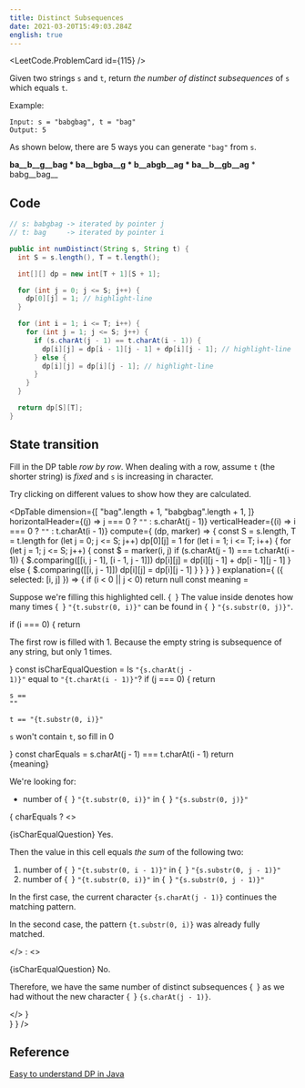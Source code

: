 ```yaml
---
title: Distinct Subsequences
date: 2021-03-20T15:49:03.284Z
english: true
---
```



<LeetCode.ProblemCard id={115} />

Given two strings `s` and `t`, return *the number of distinct subsequences* of `s` which equals `t`.

Example:

```
Input: s = "babgbag", t = "bag"
Output: 5
```

As shown below, there are 5 ways you can generate `"bag"` from `s`.

__ba__b__g__bag \* __ba__bgba__g__ \* __b__abgb__ag__ \* ba__b__gb__ag__ \* babg__bag__

## Code

```java
// s: babgbag -> iterated by pointer j
// t: bag     -> iterated by pointer i

public int numDistinct(String s, String t) {
  int S = s.length(), T = t.length();

  int[][] dp = new int[T + 1][S + 1];

  for (int j = 0; j <= S; j++) {
    dp[0][j] = 1; // highlight-line
  }

  for (int i = 1; i <= T; i++) {
    for (int j = 1; j <= S; j++) {
      if (s.charAt(j - 1) == t.charAt(i - 1)) {
        dp[i][j] = dp[i - 1][j - 1] + dp[i][j - 1]; // highlight-line
      } else {
        dp[i][j] = dp[i][j - 1]; // highlight-line
      }
    }
  }

  return dp[S][T];
}
```

## State transition


Fill in the DP table *row by row*. When dealing with a row,
assume `t` (the shorter string) is *fixed* and `s` is increasing in character.

Try clicking on different values to show how they are calculated.

<DpTable
  dimension={[
    "bag".length + 1,
    "babgbag".length + 1,
  ]}
  horizontalHeader={(j) => j === 0 ? `""` : s.charAt(j - 1)}
  verticalHeader={(i) => i === 0 ? `""` : t.charAt(i - 1)}
  compute={
    (dp, marker) => {
      const S = s.length, T = t.length
      for (let j = 0; j <= S; j++) dp[0][j] = 1
      for (let i = 1; i <= T; i++) {
        for (let j = 1; j <= S; j++) {
          const $ = marker(i, j)
          if (s.charAt(j - 1) === t.charAt(i - 1)) {
            $.comparing([[i, j - 1], [i - 1, j - 1]])
            dp[i][j] = dp[i][j - 1] + dp[i - 1][j - 1]
          } else {
            $.comparing([[i, j - 1]])
            dp[i][j] = dp[i][j - 1]
          }
        }
      }
    }
  }
  explanation={
    ({ selected: [i, j] }) => {
      if (i < 0 || j < 0) return null
      const meaning = <p>
        Suppose we're filling this <span className="is-active">highlighted cell</span>. {` `}
        The value inside denotes how many times {` `}
        <Code>"{t.substr(0, i)}"</Code> can be found in {` `}
        <Code>"{s.substr(0, j)}"</Code>.
      </p>
      if (i === 0) {
        return <section className="explanation">
          <p>
            The first row is filled with <InlineMath>1</InlineMath>.
            Because the empty string is subsequence of any string, but only <InlineMath>1</InlineMath> times.
          </p>
        </section>
      }
      const isCharEqualQuestion = <span>
        Is <Code>"{s.charAt(j - 1)}"</Code> equal to <Code>"{t.charAt(i - 1)}"</Code>?
      </span>
      if (j === 0) {
        return <section className="explanation">
          <p><Code>s == ""</Code></p>
          <p><Code>t == "{t.substr(0, i)}"</Code></p>
          <p>
            <Code>s</Code> won't contain <Code>t</Code>, so fill in <InlineMath>0</InlineMath>
          </p>
        </section>
      }
      const charEquals = s.charAt(j - 1) === t.charAt(i - 1)
      return <section className="explanation">
        {meaning}
        <p>We're looking for:</p>
        <ul>
          <li>number of {` `}
            <Code>"{t.substr(0, i)}"</Code> in {` `}
            <Code>"{s.substr(0, j)}"</Code>
          </li>
        </ul>
        {
          charEquals ?
            <>
              <p>{isCharEqualQuestion} Yes.</p>
              <p>Then the value in this cell equals <i>the sum</i> of the following two:</p>
              <ol>
                <li>number of {` `}
                  <Code>"{t.substr(0, i - 1)}"</Code> in {` `}
                  <Code>"{s.substr(0, j - 1)}"</Code>
                </li>
                <li>number of {` `}
                  <Code>"{t.substr(0, i)}"</Code> in {` `}
                  <Code>"{s.substr(0, j - 1)}"</Code>
                </li>
              </ol>
              <p>In the first case, the current character <Code>{s.charAt(j - 1)}</Code> continues the matching pattern.
              </p>
              <p>In the second case, the pattern <Code>{t.substr(0, i)}</Code> was already fully matched.</p>
            </> :
            <>
              <p>{isCharEqualQuestion} No.</p>
              <p>
                Therefore, we have the same number of distinct subsequences {` `}
                as we had without the new character {` `}
                <Code>{s.charAt(j - 1)}</Code>.
              </p>
            </>
        }
      </section>
    }
  }
/>

## Reference
[Easy to understand DP in Java](https://leetcode.com/problems/distinct-subsequences/discuss/37327/Easy-to-understand-DP-in-Java)
